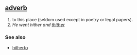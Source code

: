 == [[adverb]] ==
# to this place (seldom used except in poetry or legal papers).
#''He went hither and [[thither]]''

=== See also ===
*[[hitherto]]